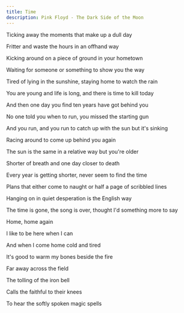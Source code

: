 ```yaml
---
title: Time
description: Pink Floyd - The Dark Side of the Moon
---
```


Ticking away the moments that make up a dull day

Fritter and waste the hours in an offhand way

Kicking around on a piece of ground in your hometown

Waiting for someone or something to show you the way



Tired of lying in the sunshine, staying home to watch the rain

You are young and life is long, and there is time to kill today

And then one day you find ten years have got behind you

No one told you when to run, you missed the starting gun



And you run, and you run to catch up with the sun but it's sinking

Racing around to come up behind you again

The sun is the same in a relative way but you're older

Shorter of breath and one day closer to death



Every year is getting shorter, never seem to find the time

Plans that either come to naught or half a page of scribbled lines

Hanging on in quiet desperation is the English way

The time is gone, the song is over, thought I'd something more to say



Home, home again

I like to be here when I can

And when I come home cold and tired

It's good to warm my bones beside the fire



Far away across the field

The tolling of the iron bell

Calls the faithful to their knees

To hear the softly spoken magic spells
